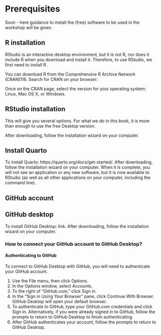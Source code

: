 # Prerequisites

Soon - here guidance to install the (free) software to be used in the workshop will be given.

## R installation

RStudio is an interactive desktop environment, but it is not R, nor does it include R when you download and install it. Therefore, to use RStudio, we first need to install R.

You can download R from the Comprehensive R Archive Network (CRAN)116. Search for CRAN on your browser:

Once on the CRAN page, select the version for your operating system: Linux, Mac OS X, or Windows.


## RStudio installation

This will give you several options. For what we do in this book, it is more than enough to use the free Desktop version.

After downloading, follow the installation wizard on your computer.

## Install Quarto

To install Quarto: https://quarto.org/docs/get-started/. After downloading, follow the installation wizard on your computer. When it is complete, you will not see an application or any new software, but it is now available to RStudio (as well as all other applications on your computer, including the command line).

## GitHub account

## GitHub desktop

To install GitHub Desktop: link. After downloading, follow the installation wizard on your computer.

### How to connect your GitHub account to GitHub Desktop?

#### Authenticating to GitHub

To connect to GitHub Desktop with GitHub, you will need to authenticate your GitHub account. 

1. Use the File menu, then click Options.
2. In the Options window, select Accounts. 
3. To the right of "GitHub.com," click Sign in.
4. In the "Sign in Using Your Browser" pane, click Continue With Browser. GitHub Desktop will open your default browser.
5. To authenticate to GitHub, type your GitHub.com credentials and click Sign in. Alternatively, if you were already signed in to GitHub, follow the prompts to return to GitHub Desktop to finish authenticating.
6. After GitHub authenticates your account, follow the prompts to return to GitHub Desktop.


